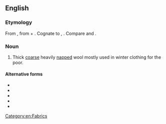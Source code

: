 ==English==

===Etymology===
From {{der|en|non|váðmál|t=woolen stuff}}, from {{m|non|váð|t=cloth}} + {{m|non|mál|t=measure}}. Cognate to {{cog|da|vadmel}}, {{cog|is}}. Compare {{m|en|wad|t=a small mass}} and {{m|en|woodmeil}}.

===Noun===
{{en-noun|~}}

# Thick [[coarse]] heavily [[napped]] wool mostly used in winter clothing for the poor.

====Alternative forms====
* {{l|en|wadmaal}}
* {{l|en|wadmeal}}
* {{l|en|wadmel}}
* {{l|en|wadmol}}
* {{l|en|wadmoll}}

[[Category:en:Fabrics]]
